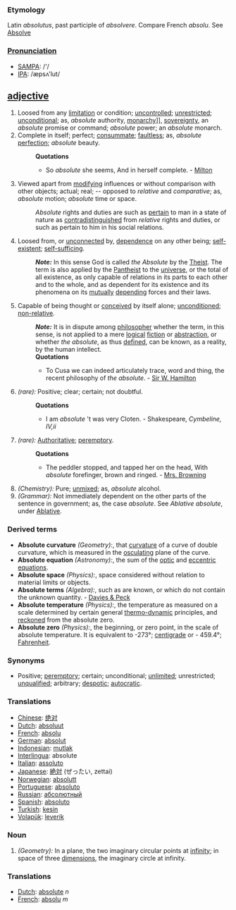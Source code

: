 ===Etymology===
Latin ''absolutus'', past participle of ''absolvere''. Compare French ''absolu''. See [[Absolve]]

===[[Pronunciation]]===
*[[w:SAMPA|SAMPA]]: /'/
*[[w:IPA|IPA]]: /æpsʌ'lut/

== [[adjective]] ==
#Loosed from any [[limitation]] or condition; [[uncontrolled]]; [[unrestricted]]; [[unconditional]]; as, ''absolute'' authority, [[monarch]]y]], [[sovereignty]], an ''absolute'' promise or command; ''absolute'' power; an ''absolute'' monarch.
#Complete in itself; perfect; [[consummate]]; [[faultless]]; as, ''absolute'' [[perfection]]; ''absolute'' beauty.
#:'''Quotations'''
#:*So ''absolute'' she seems, And in herself complete. - [[Milton]]
#Viewed apart from [[modifying]] influences or without comparison with other objects; actual; real; -- opposed to ''relative'' and ''comparative''; as, ''absolute'' motion; ''absolute'' time or space.
#:''Absolute'' rights and duties are such as [[pertain]] to man in a state of nature as [[contradistinguished]] from ''relative'' rights and duties, or such as pertain to him in his social relations.
#Loosed from, or [[unconnected]] by, [[dependence]] on any other being; [[self-existent]]; [[self-sufficing]].
#:'''''Note:''''' In this sense God is called ''the Absolute'' by the [[Theist]]. The term is also applied by the [[Pantheist]] to the [[universe]], or the total of all existence, as only capable of relations in its parts to each other and to the whole, and as dependent for its existence and its phenomena on its [[mutually]] [[depending]] forces and their laws.
#Capable of being thought or [[conceived]] by itself alone; [[unconditioned]]; [[non-relative]].
#:'''''Note:''''' It is in dispute among [[philosopher]] whether the term, in this sense, is not applied to a mere [[logical]] [[fiction]] or [[abstraction]], or whether ''the absolute'', as thus [[defined]], can be known, as a reality, by the human intellect.
#:'''Quotations'''
#:*To Cusa we can indeed articulately trace, word and thing, the recent philosophy of ''the absolute''. - [[Sir W. Hamilton]]
#''(rare):'' Positive; clear; certain; not doubtful.
#:'''Quotations'''
#:*I am ''absolute'' 't was very Cloten. - Shakespeare, ''Cymbeline, IV,ii'' 
#''(rare):'' [[Authoritative]]; [[peremptory]].
#:'''Quotations'''
#:*The peddler stopped, and tapped her on the head, With ''absolute'' forefinger, brown and ringed. - [[Mrs. Browning]]
#''(Chemistry):'' Pure; [[unmixed]]; as, ''absolute'' alcohol.
#''(Grammar):'' Not immediately dependent on the other parts of the sentence in government; as, the case ''absolute''. See ''Ablative absolute'', under [[Ablative]].

===Derived terms===
*'''Absolute curvature''' ''(Geometry):'', that [[curvature]] of a curve of double curvature, which is measured in the [[osculating]] plane of the curve.
*'''Absolute equation''' ''(Astronomy):'', the sum of the [[optic]] and [[eccentric]] [[equations]].
*'''Absolute space''' ''(Physics):'', space considered without relation to material limits or objects.
*'''Absolute terms''' ''(Algebra):'', such as are known, or which do not contain the unknown quantity. - [[Davies & Peck]]
*'''Absolute temperature''' ''(Physics):'', the temperature as measured on a scale determined by certain general [[thermo-dynamic]] principles, and [[reckoned]] from the absolute zero.
*'''Absolute zero''' ''(Physics):'', the beginning, or zero point, in the scale of absolute temperature. It is equivalent to -273°; [[centigrade]] or - 459.4°; [[Fahrenheit]].

===Synonyms===
*Positive; [[peremptory]]; certain; unconditional; [[unlimited]]; unrestricted; [[unqualified]]; arbitrary; [[despotic]]; [[autocratic]].

===Translations===
*[[Chinese]]: [[绝对]]
*[[Dutch]]: [[absoluut]]
*[[French]]: [[absolu]]
*[[German]]: [[absolut]]
*[[Indonesian]]: [[mutlak]]
*[[Interlingua]]: absolute
*[[Italian]]: [[assoluto]]
*[[Japanese]]: [[絶対]] (ぜったい, zettai)
*[[Norwegian]]: [[absolutt]]
*[[Portuguese]]: [[absoluto]]
*[[Russian]]: [[абсолютный]]
*[[Spanish]]: [[absoluto]]
*[[Turkish]]: [[kesin]]
*[[Volapük]]: [[leverik]]

===Noun===
#''(Geometry):'' In a plane, the two imaginary circular points at [[infinity]]; in space of three [[dimensions]], the imaginary circle at infinity.

===Translations===
*[[Dutch]]: [[absolute]] ''n''
*[[French]]: [[absolu]] ''m''
